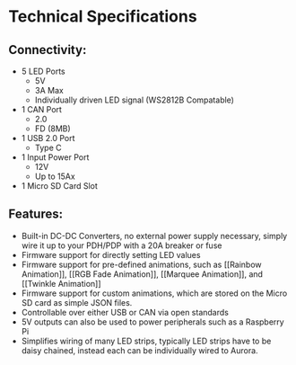 # Technical Specifications

##

## Connectivity:
- 5 LED Ports
	- 5V
	- 3A Max
	- Individually driven LED signal (WS2812B Compatable)
- 1 CAN Port
	- 2.0
	- FD (8MB)
- 1 USB 2.0 Port
	- Type C
- 1 Input Power Port
	- 12V
	- Up to 15Ax
- 1 Micro SD Card Slot

## Features:
- Built-in DC-DC Converters, no external power supply necessary, simply wire it up to your PDH/PDP with a 20A breaker or fuse
- Firmware support for directly setting LED values
- Firmware support for pre-defined animations, such as [[Rainbow Animation]], [[RGB Fade Animation]], [[Marquee Animation]], and [[Twinkle Animation]]
- Firmware support for custom animations, which are stored on the Micro SD card as simple JSON files.
- Controllable over either USB or CAN via open standards
- 5V outputs can also be used to power peripherals such as a Raspberry Pi
- Simplifies wiring of many LED strips, typically LED strips have to be daisy chained, instead each can be individually wired to Aurora.
